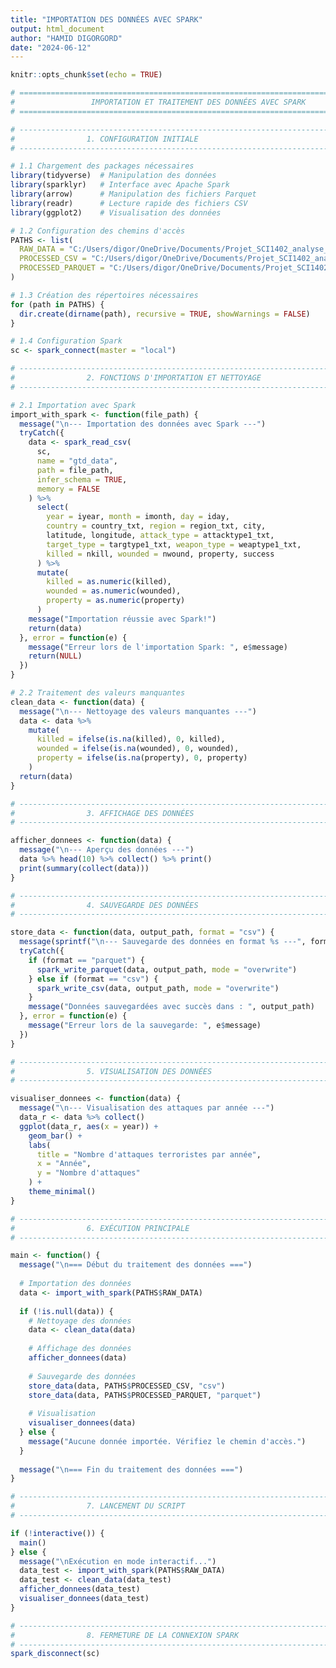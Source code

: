 ```yaml
---
title: "IMPORTATION DES DONNÉES AVEC SPARK"
output: html_document
author: "HAMID DIGORGORD"
date: "2024-06-12"
---
```


```r
knitr::opts_chunk$set(echo = TRUE)
```


```r
# ==============================================================================
#                 IMPORTATION ET TRAITEMENT DES DONNÉES AVEC SPARK
# ==============================================================================

# -----------------------------------------------------------------------------
#                1. CONFIGURATION INITIALE
# -----------------------------------------------------------------------------

# 1.1 Chargement des packages nécessaires
library(tidyverse)  # Manipulation des données
library(sparklyr)   # Interface avec Apache Spark
library(arrow)      # Manipulation des fichiers Parquet
library(readr)      # Lecture rapide des fichiers CSV
library(ggplot2)    # Visualisation des données

# 1.2 Configuration des chemins d'accès
PATHS <- list(
  RAW_DATA = "C:/Users/digor/OneDrive/Documents/Projet_SCI1402_analyse_GTD/data/raw/globalterrorismdb_0718dist.csv",
  PROCESSED_CSV = "C:/Users/digor/OneDrive/Documents/Projet_SCI1402_analyse_GTD/data/processed/gtd_clean.csv",
  PROCESSED_PARQUET = "C:/Users/digor/OneDrive/Documents/Projet_SCI1402_analyse_GTD/data/processed/gtd_clean.parquet"
)

# 1.3 Création des répertoires nécessaires
for (path in PATHS) {
  dir.create(dirname(path), recursive = TRUE, showWarnings = FALSE)
}

# 1.4 Configuration Spark
sc <- spark_connect(master = "local")

# -----------------------------------------------------------------------------
#                2. FONCTIONS D'IMPORTATION ET NETTOYAGE
# -----------------------------------------------------------------------------

# 2.1 Importation avec Spark
import_with_spark <- function(file_path) {
  message("\n--- Importation des données avec Spark ---")
  tryCatch({
    data <- spark_read_csv(
      sc, 
      name = "gtd_data", 
      path = file_path, 
      infer_schema = TRUE, 
      memory = FALSE
    ) %>%
      select(
        year = iyear, month = imonth, day = iday,
        country = country_txt, region = region_txt, city,
        latitude, longitude, attack_type = attacktype1_txt,
        target_type = targtype1_txt, weapon_type = weaptype1_txt,
        killed = nkill, wounded = nwound, property, success
      ) %>%
      mutate(
        killed = as.numeric(killed),
        wounded = as.numeric(wounded),
        property = as.numeric(property)
      )
    message("Importation réussie avec Spark!")
    return(data)
  }, error = function(e) {
    message("Erreur lors de l'importation Spark: ", e$message)
    return(NULL)
  })
}

# 2.2 Traitement des valeurs manquantes
clean_data <- function(data) {
  message("\n--- Nettoyage des valeurs manquantes ---")
  data <- data %>%
    mutate(
      killed = ifelse(is.na(killed), 0, killed),
      wounded = ifelse(is.na(wounded), 0, wounded),
      property = ifelse(is.na(property), 0, property)
    )
  return(data)
}

# -----------------------------------------------------------------------------
#                3. AFFICHAGE DES DONNÉES
# -----------------------------------------------------------------------------

afficher_donnees <- function(data) {
  message("\n--- Aperçu des données ---")
  data %>% head(10) %>% collect() %>% print()
  print(summary(collect(data)))
}

# -----------------------------------------------------------------------------
#                4. SAUVEGARDE DES DONNÉES
# -----------------------------------------------------------------------------

store_data <- function(data, output_path, format = "csv") {
  message(sprintf("\n--- Sauvegarde des données en format %s ---", format))
  tryCatch({
    if (format == "parquet") {
      spark_write_parquet(data, output_path, mode = "overwrite")
    } else if (format == "csv") {
      spark_write_csv(data, output_path, mode = "overwrite")
    }
    message("Données sauvegardées avec succès dans : ", output_path)
  }, error = function(e) {
    message("Erreur lors de la sauvegarde: ", e$message)
  })
}

# -----------------------------------------------------------------------------
#                5. VISUALISATION DES DONNÉES
# -----------------------------------------------------------------------------

visualiser_donnees <- function(data) {
  message("\n--- Visualisation des attaques par année ---")
  data_r <- data %>% collect()
  ggplot(data_r, aes(x = year)) +
    geom_bar() +
    labs(
      title = "Nombre d'attaques terroristes par année",
      x = "Année",
      y = "Nombre d'attaques"
    ) +
    theme_minimal()
}

# -----------------------------------------------------------------------------
#                6. EXÉCUTION PRINCIPALE
# -----------------------------------------------------------------------------

main <- function() {
  message("\n=== Début du traitement des données ===")
  
  # Importation des données
  data <- import_with_spark(PATHS$RAW_DATA)
  
  if (!is.null(data)) {
    # Nettoyage des données
    data <- clean_data(data)
    
    # Affichage des données
    afficher_donnees(data)
    
    # Sauvegarde des données
    store_data(data, PATHS$PROCESSED_CSV, "csv")
    store_data(data, PATHS$PROCESSED_PARQUET, "parquet")
    
    # Visualisation
    visualiser_donnees(data)
  } else {
    message("Aucune donnée importée. Vérifiez le chemin d'accès.")
  }
  
  message("\n=== Fin du traitement des données ===")
}

# -----------------------------------------------------------------------------
#                7. LANCEMENT DU SCRIPT
# -----------------------------------------------------------------------------

if (!interactive()) {
  main()
} else {
  message("\nExécution en mode interactif...")
  data_test <- import_with_spark(PATHS$RAW_DATA)
  data_test <- clean_data(data_test)
  afficher_donnees(data_test)
  visualiser_donnees(data_test)
}

# -----------------------------------------------------------------------------
#                8. FERMETURE DE LA CONNEXION SPARK
# -----------------------------------------------------------------------------
spark_disconnect(sc)

```

